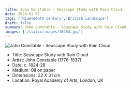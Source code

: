 ```yaml
---
title: John Constable - Seascape Study with Rain Cloud
date: 2024-01-01
tags: ['Nineteenth century','British Landscape']
draft: false
summary: John Constable - Seascape Study with Rain Cloud
images: ['/static/images/10484.jpg']
---
```


![John Constable - Seascape Study with Rain Cloud](/static/images/10484.jpg)

* Title: Seascape Study with Rain Cloud
* Artist: John Constable (1776-1837)
* Date: c. 1824-28
* Medium: Oil on paper
* Dimensions: 22 X 31 cm
* Location: Royal Academy of Arts, London, UK


